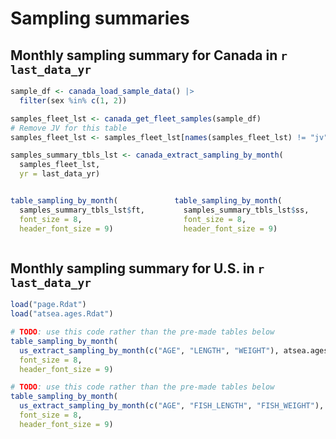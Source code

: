 # Sampling summaries

## Monthly sampling summary for Canada in `r last_data_yr`

```r

sample_df <- canada_load_sample_data() |> 
  filter(sex %in% c(1, 2))

samples_fleet_lst <- canada_get_fleet_samples(sample_df)
# Remove JV for this table
samples_fleet_lst <- samples_fleet_lst[names(samples_fleet_lst) != "jv"]

samples_summary_tbls_lst <- canada_extract_sampling_by_month(
  samples_fleet_lst,
  yr = last_data_yr)

```

:::::: {.columns}
::: {.column width="45%"}
\begin{center}\textbf{Freezer trawlers}\end{center}
```r
table_sampling_by_month(
  samples_summary_tbls_lst$ft,
  font_size = 8,
  header_font_size = 9)
```
:::

::: {.column width="45%"}
\begin{center}\textbf{Shoreside}\end{center}
```r
table_sampling_by_month(
  samples_summary_tbls_lst$ss,
  font_size = 8,
  header_font_size = 9)
```
:::
::::::

## Monthly sampling summary for U.S. in `r last_data_yr`

```r
load("page.Rdat")
load("atsea.ages.Rdat")
```

```r
# TODO: use this code rather than the pre-made tables below
table_sampling_by_month(
  us_extract_sampling_by_month(c("AGE", "LENGTH", "WEIGHT"), atsea.ages),
  font_size = 8,
  header_font_size = 9)
```


```r
# TODO: use this code rather than the pre-made tables below
table_sampling_by_month(
  us_extract_sampling_by_month(c("AGE", "FISH_LENGTH", "FISH_WEIGHT"), page),
  font_size = 8,
  header_font_size = 9)
```

:::::: {.columns}
::: {.column width="45%"}
\begin{center}\textbf{At-Sea}\end{center}
\begin{table}
\centering\begingroup\fontsize{8}{10}\selectfont

\begin{tabular}[t]{lR{1.5cm}R{1.5cm}R{1.5cm}}
\toprule
\textbf{\makecell[c]{ \fontsize{9}{12}\selectfont Month}} & \textbf{\makecell[c]{ \fontsize{9}{12}\selectfont Number\\ \fontsize{9}{12}\selectfont of ages}} & \textbf{\makecell[c]{ \fontsize{9}{12}\selectfont Number\\ \fontsize{9}{12}\selectfont of lengths}} & \textbf{\makecell[c]{ \fontsize{9}{12}\selectfont Number\\ \fontsize{9}{12}\selectfont of weights}}\\
\midrule
May & 1,015 & 1,023 & 1,023\\
Jun & 69 & 69 & 69\\
Aug & 0 & 153 & 153\\
Sep & 265 & 644 & 644\\
Oct & 376 & 848 & 848\\
Nov & 0 & 22 & 22\\
\midrule
\textbf{Total} & \textbf{1,725} & \textbf{2,759} & \textbf{2,759}\\
\bottomrule
\end{tabular}
\endgroup{}
\end{table}
:::

::: {.column width="45%"}
\begin{center}\textbf{Shore-Based}\end{center}
\begin{table}
\centering\begingroup\fontsize{8}{10}\selectfont
\begin{tabular}[t]{lR{1.5cm}R{1.5cm}R{1.5cm}}
\toprule
\textbf{\makecell[c]{ \fontsize{9}{12}\selectfont Month}} & \textbf{\makecell[c]{ \fontsize{9}{12}\selectfont Number\\ \fontsize{9}{12}\selectfont of ages}} & \textbf{\makecell[c]{ \fontsize{9}{12}\selectfont Number\\ \fontsize{9}{12}\selectfont of lengths}} & \textbf{\makecell[c]{ \fontsize{9}{12}\selectfont Number\\ \fontsize{9}{12}\selectfont of weights}}\\
\midrule
Mar & 0 & 20 & 20\\
May & 340 & 720 & 340\\
Jun & 448 & 540 & 448\\
Jul & 240 & 500 & 440\\
Aug & 60 & 500 & 400\\
Sep & 60 & 370 & 310\\
Oct & 180 & 560 & 479\\
Nov & 0 & 20 & 20\\
\midrule
\textbf{Total} & \textbf{1,328} & \textbf{3,230} & \textbf{2,457}\\
\bottomrule
\end{tabular}
\endgroup{}
\end{table}
:::
::::::
